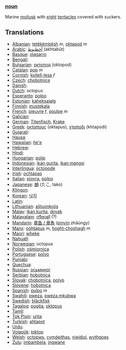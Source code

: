 ===[[noun]]===
Marine [[mollusk]] with [[eight]] [[tentacle]]s covered with suckers.

== Translations ==

*[[Albanian]]: [[tetëkëmbësh]] ''m'', [[oktapod]] ''m'' 
*[[Arabic]]: [[أخطبوط]]	(akhtabūt)
*[[Basque]]: [[olagarro]]	 
*[[Bengali]]: [[]]
*[[Bulgarian]]: [[октопод]] (oktopod)
*[[Catalan]]: [[pop]] ''m''
*[[Cornish]]: [[kollell-lesa]] ''f''
*[[Czech]]: [[chobotnice]]
*[[Danish]]: [[]]
*[[Dutch]]: octopus
*[[Esperanto]]: [[polpo]]
*[[Estonian]]: [[kaheksajalg]]
*[[Finnish]]: [[mustekala]]
*[[French]]: [[pieuvre]] ''f'', [[poulpe]] ''m''
*[[Galician]]: [[]]
*[[German]]: [[Titenfisch]], [[Krake]]
*[[Greek]]: [[οκταπους]] (oktapus), [[χταποδι]] (khtapodi)
*[[Gujarati]]: [[]]
*[[Hausa]]: [[]]
*[[Hawaiian]]: [[he'e]]
*[[Hebrew]]: [[]]	
*[[Hindi]]: [[]]
*[[Hungarian]]: [[polip]]
*[[Indonesian]]: [[ikan gurita]], [[ikan mangsi]]
*[[Interlingua]]: [[octopode]]
*[[Irish]]: [[ochtapas]]
*[[Italian]]: [[piovra]], [[polpo]]
*[[Japanese]]: [[蛸]] (たこ, tako)
*[[Klingon]]: [[]]
*[[Korean]]: [[낙지]]
*[[Latin]]: [[]]
*[[Lithuanian]]: [[aštuonkojis]]
*[[Malay]]: [[ikan kurita]], [[doyak]]
*[[Malayalam]]: [[നീരാളി]] (?)
*[[Mandarin]]: [[章鱼 / 章魚]] ([[pinyin]]:zhāúngy)
*[[Manx]]: [[oghtapus]] ''m'', [[hoght-choshagh]] ''m''
*[[Maori]]: [[wheke]]
*[[Nahuatl]]: [[]]
*[[Norwegian]]: octopus
*[[Polish]]: [[ośmiornica]]
*[[Portuguese]]: [[polvo]]	 
*[[Punjabi]]: [[]]	 
*[[Quechua]]: [[]]
*[[Russian]]: [[осьминог]]
*[[Serbian]]: [[hobotnica]]
*[[Slovak]]: [[chobotnica]], [[polyp]]
*[[Slovene]]: [[hobotnica]]
*[[Spanish]]: [[pulpo]] ''m''
*[[Swahili]]: [[pweza]], [[pweza mkubwa]]
*[[Swedish]]: [[bläckfisk]]
*[[Tagalog]]: [[pugita]], [[oktopus]]	 
*[[Tamil]]: [[]]
*[[Tok Pisin]]: [[urita]]
*[[Turkish]]: [[ahtapot]]	 
*[[Urdu]]: [[]]	 
*[[Volapük]]: [[loktop]]	 
*[[Welsh]]: [[octopws]], [[cymdeithas]], [[nieidiol]], [[wythgoes]]
*[[Zulu]]: [[imbambela]], [[ingwane]]